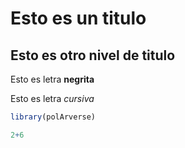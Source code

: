 # Esto es un titulo
## Esto es otro nivel de titulo

Esto es letra **negrita**

Esto es letra _cursiva_

```r
library(polArverse)

2+6
```

